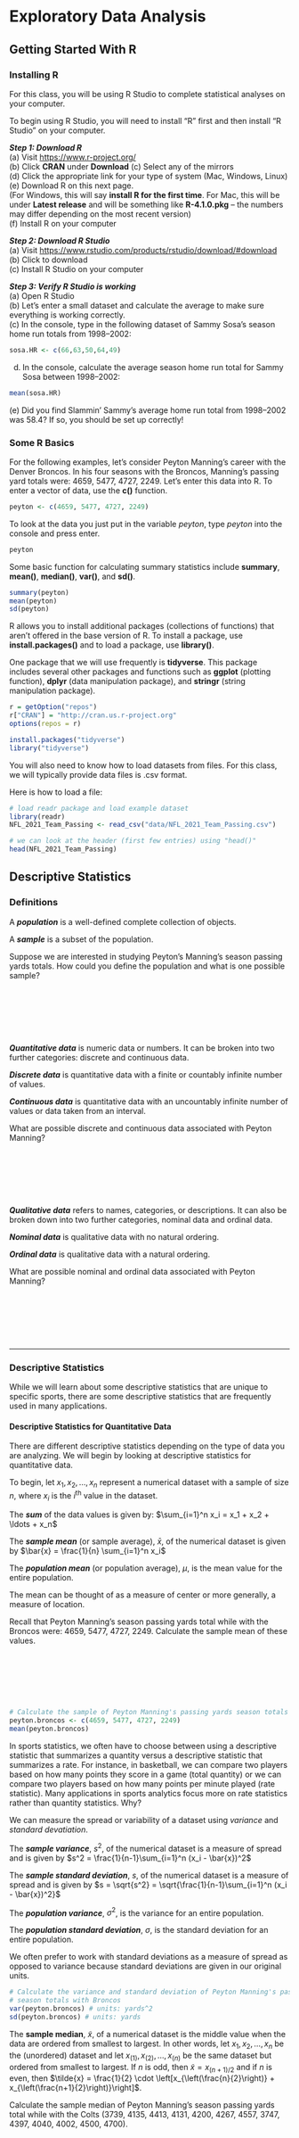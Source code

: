 # Exploratory Data Analysis

## Getting Started With R
 
### Installing R

For this class, you will be using R Studio to complete statistical analyses on your computer. 

To begin using R Studio, you will need to install "R" first and then install "R Studio" on your computer.

***Step 1: Download R*** \
(a) Visit [https://www.r-project.org/](https://www.r-project.org/) \
(b) Click **CRAN** under **Download**
(c) Select any of the mirrors \
(d) Click the appropriate link for your type of system (Mac, Windows, Linux) \
(e) Download R on this next page. \
(For Windows, this will say **install R for the first time**. For Mac, this will be under **Latest release** and will be something like **R-4.1.0.pkg** -- the numbers may differ depending on the most recent version) \
(f) Install R on your computer \
       
***Step 2: Download R Studio*** \
(a) Visit [https://www.rstudio.com/products/rstudio/download/#download](https://www.rstudio.com/products/rstudio/download/#download) \
(b) Click to download \
(c) Install R Studio on your computer \

***Step 3: Verify R Studio is working*** \
(a)  Open R Studio \
(b) Let's enter a small dataset and calculate the average to make sure everything is working correctly. \
(c) In the console, type in the following dataset of Sammy Sosa's season home run totals from 1998--2002: \

```r
sosa.HR <- c(66,63,50,64,49)
```

(d) In the console, calculate the average season home run total for Sammy Sosa between 1998--2002: \

```r
mean(sosa.HR)
```

\noindent (e) Did you find Slammin' Sammy's average home run total from 1998--2002 was 58.4? If so, you should be set up correctly!

### Some R Basics

For the following examples, let's consider Peyton Manning's career with the Denver Broncos. In his four seasons with the Broncos, Manning's passing yard totals were: 4659, 5477, 4727, 2249. Let's enter this data into R. To enter a vector of data, use the **c()** function.

```r
peyton <- c(4659, 5477, 4727, 2249)
```

To look at the data you just put in the variable *peyton*, type *peyton* into the console and press enter.

```r
peyton
```

Some basic function for calculating summary statistics include **summary**, **mean()**, **median()**, **var()**, and **sd()**.

```r
summary(peyton)
mean(peyton)
sd(peyton)
```

R allows you to install additional packages (collections of functions) that aren't offered in the base version of R. To install a package, use **install.packages(<name_of_package>)** and to load a package, use **library(<name_of_package>)**.

One package that we will use frequently is **tidyverse**. This package includes several other packages and functions such as **ggplot** (plotting function), **dplyr** (data manipulation package), and **stringr** (string manipulation package).

```r
r = getOption("repos")
r["CRAN"] = "http://cran.us.r-project.org"
options(repos = r)
```

```r
install.packages("tidyverse")
library("tidyverse")
```

You will also need to know how to load datasets from files. For this class, we will typically provide data files is .csv format.

Here is how to load a file:
```r
# load readr package and load example dataset
library(readr)
NFL_2021_Team_Passing <- read_csv("data/NFL_2021_Team_Passing.csv")

# we can look at the header (first few entries) using "head()"
head(NFL_2021_Team_Passing)
```

\newpage

## Descriptive Statistics

### Definitions

::: {.definition}
A ***population*** is a well-defined complete collection of objects.
:::

::: {.definition}
A ***sample*** is a subset of the population.
:::

::: {.example}
Suppose we are interested in studying Peyton's Manning's season passing yards totals. How could you define the population and what is one possible sample?
::: 

\
\
\
\
\



::: {.definition}
***Quantitative data*** is numeric data or numbers. It can be broken into two further categories: discrete and continuous data. 
:::

::: {.definition}
***Discrete data*** is quantitative data with a finite or countably infinite number of values. 
:::

::: {.definition}
***Continuous data*** is quantitative data with an uncountably infinite number of values or data taken from an interval.
:::

::: {.example}
What are possible discrete and continuous data associated with Peyton Manning?
:::

\
\
\
\
\

::: {.definition}
***Qualitative data*** refers to names, categories, or descriptions. It can also be broken down into
two further categories, nominal data and ordinal data.
:::

::: {.definition}
***Nominal data*** is qualitative data with no natural ordering.
:::

::: {.definition}
***Ordinal data*** is qualitative data with a natural ordering.
:::
 
::: {.example}
What are possible nominal and ordinal data associated with Peyton Manning?
:::

\
\
\
\
\

-----


### Descriptive Statistics

While we will learn about some descriptive statistics that are unique to specific sports, there are some descriptive statistics that are frequently used in many applications.

#### Descriptive Statistics for Quantitative Data

There are different descriptive statistics depending on the type of data you are analyzing. We will begin by looking at descriptive statistics for quantitative data.

To begin, let $x_1, x_2, \ldots, x_n$ represent a numerical dataset with a sample of size $n$, where $x_i$ is the $i^\text{th}$ value in the dataset.

::: {.definition}
The ***sum*** of the data values is given by: $\sum_{i=1}^n x_i = x_1 + x_2 + \ldots + x_n$
:::

::: {.definition}
The ***sample mean*** (or sample average), $\bar{x}$, of the numerical dataset is given by $\bar{x} = \frac{1}{n} \sum_{i=1}^n x_i$
:::

::: {.definition}
The ***population mean*** (or population average), $\mu$, is the mean value for the entire population.
:::

The mean can be thought of as a measure of center or more generally, a measure of location.

::: {.example}
Recall that Peyton Manning's season passing yards total while with the Broncos were: 4659, 5477, 4727, 2249. Calculate the sample mean of these values.
:::

\
\
\
\
\

```r
# Calculate the sample of Peyton Manning's passing yards season totals with Colts
peyton.broncos <- c(4659, 5477, 4727, 2249)
mean(peyton.broncos)
```

In sports statistics, we often have to choose between using a descriptive statistic that summarizes a quantity versus a descriptive statistic that summarizes a rate. For instance, in basketball, we can compare two players based on how many points they score in a game (total quantity) or we can compare two players based on how many points per minute played (rate statistic). Many applications in sports analytics focus more on rate statistics rather than quantity statistics. Why?

We can measure the spread or variability of a dataset using *variance* and *standard devatiation*.

::: {.definition}
The ***sample variance***, $s^2$, of the numerical dataset is a measure of spread and is given by $s^2 = \frac{1}{n-1}\sum_{i=1}^n (x_i - \bar{x})^2$
:::

::: {.definition}
The ***sample standard deviation***, $s$, of the numerical dataset is a measure of spread and is given by $s = \sqrt{s^2} = \sqrt{\frac{1}{n-1}\sum_{i=1}^n (x_i - \bar{x})^2}$
:::

::: {.definition}
The ***population variance***, $\sigma^2$, is the variance for an entire population.
:::

::: {.definition}
The ***population standard deviation***, $\sigma$, is the standard deviation for an entire population.
:::

We often prefer to work with standard deviations as a measure of spread as opposed to variance because standard deviations are given in our original units.

```r
# Calculate the variance and standard deviation of Peyton Manning's passing yards
# season totals with Broncos
var(peyton.broncos) # units: yards^2
sd(peyton.broncos) # units: yards
```

::: {.definition}
The **sample median**, $\tilde{x}$, of a numerical dataset is the middle value when the data are ordered from smallest to largest. In other words, let $x_1, x_2, \ldots, x_n$ be the (unordered) dataset and let $x_{(1)},x_{(2)}, \ldots, x_{(n)}$ be the same dataset but ordered from smallest to largest. If $n$ is odd, then $\tilde{x} = x_{(n+1)/2}$ and if $n$ is even, then $\tilde{x} = \frac{1}{2} \cdot \left[x_{\left(\frac{n}{2}\right)} + x_{\left(\frac{n+1}{2}\right)}\right]$.
:::


::: {.example}
Calculate the sample median of Peyton Manning's season passing yards total while with the Colts (3739, 4135, 4413, 4131, 4200, 4267, 4557, 3747, 4397, 4040, 4002, 4500, 4700). 
:::

\
\
\
\
\

Like sample mean, sample median is a measure of center. It gives you an idea of where the ``middle" of your dataset is. 

We can calculate sample mean and sample median in R as follows:

```r
# Calculate the median of Peyton Manning's passing yards season totals with 
# Broncos and Colts
peyton.colts <- c(3739, 4135, 4413, 4131, 4200, 4267, 4557, 3747, 4397, 4040, 
                  4002, 4500, 4700)
median(peyton.broncos)
median(peyton.colts)
```

:::{.definition}
A ***percentile*** is a measure of relative standing. The $p^\text{th}$ percentile is the number where at least
p\% of the data values are less than or equal to this number.
:::

:::{.definition}
A ***quantile*** is a measure of relative standing and are the cut points for breaking a distribution of values into equal sized bins.
:::

:::{.definition}
A ***quartile*** is a measure of relative standing and are the cut points for breaking a distribution of values into four equal parts.
:::


```r
# Calculate the 10th and 90th percentile of Peyton Manning's passing yards season
# totals with Colts
quantile(peyton.colts,0.10)
quantile(peyton.colts,0.90)
quantile(peyton.colts,c(0.1,0.9))
```

**Special percentiles:** \
1. 25th percentile = 1st quartile = $Q_1$ \
2. 50th percentile = 2nd quartile = $Q_2$ = $\tilde{x}$ \
3. 75th percentile = 3rd quartile = $Q_3$ \

:::{.definition}
***Range*** is a measure of spread, measures the full width of a dataset, and is given by: $Range = Max - Min$.
:::

:::{.definition}
***Interquartile range*** is a measure of spread, measures the width of the middle 50\% of a dataset, and is given by: $IQR = Q_3 - Q_1$. 
:::

:::{.definition}
A ***five number summary*** describes the center, spread, and edges of a dataset and is given by: $(Min,Q_1,Q_2,Q_3,max)$.
:::

```r
summary(peyton.colts)
quantile(peyton.colts,c(0,0.25,0.5,0.75,1))
```

#### Descriptive Statistics for Qualitative Data

In sports statistics, we also encounter qualitative (categorical) data which is names or labels which has its own descriptive statistics.


To begin, let $x_1, x_2, \ldots, x_n$ represent a categorical dataset with a sample of size $n$, where $x_i$ is the $i^\text{th}$ value in the dataset.

::: {.definition}
The ***proportion*** of sampled data that fall into a category is given by: $p = \frac{\#\text{ in category}}{\#\text{ total}}$
:::

''Proportion" and "Probability" are often used interchangeably. Both have a minimum value of 0 and a maximum value of 1.

::: {.definition}
The ***percentage*** of sampled data that fall into a category is given by: $P\% = 100 \cdot p = 100 \cdot \frac{\#\text{ in category}}{\#\text{ total}}$
:::

Percentages in this context can have a minimum value of 0\% and a maximum value of 100\%.

::: {.example}
In 2014, Peyton Manning started as quarterback for the Denver Broncos. The result of the Broncos' 16-game season was: \
Win, Win, Loss, Win, Win, Win, Win, Loss, Win, Loss, Win, Win, Win, Win, Loss, Win

Calculate the proportion and percentage of Broncos' winning games in 2014.
:::

\
\
\
\
\

```r
broncos2014 <- c("Win", "Win", "Loss", "Win", "Win", "Win", "Win", "Loss", "Win",
                 "Loss", "Win", "Win", "Win", "Win", "Loss", "Win")
broncos.prop <- sum(broncos2014 == "Win")/length(broncos2014); broncos.prop
broncos.perc <- 100*broncos.prop; broncos.perc
```

We can also build a frequency table that summarizes the categories and their occurrences using **table()** in R. Note that **table()** works for quantitative and qualitative data.

```r
table(broncos2014)
```

\newpage

## Visualizations

Conveying information visually is also an important part in providing a description of a dataset.

R provides some basic plotting functions such as **plot**, **hist**, and **barplot**. These plotting functions are simple and not always very clean looking.

In this class, we will use analogous plotting functions in **ggplot2** that are much improved plotting functions.

If you have already installed the **tidyverse** package, it should have also installed the **ggplot2** package.

```r
# You have likely already installed the tidyverse package but if not, use the following command without the "#"
# install.packages("tidyverse")

# Load the tidyverse package (which includes ggplot2)
library(tidyverse)
```

Let's load the file ``NFL_2021_Team_Passing.csv" which contains [NFL Team Passing Statistics, 2021](https://www.pro-football-reference.com/years/2021/index.htm#passing)

```r
library(readr)
NFL_2021_Team_Passing <- read_csv("data/NFL_2021_Team_Passing.csv")
```

Histograms are one of the most common and basic ways to visualize a dataset's distribution of values. To make a histogram, you will use **ggplot** and **geom_histogram**.

:::{.example}
Create a histogram of the NFL Team Passing Yards in 2021.

```r
NFL_2021_Team_Passing %>% ggplot(aes(x=Yds)) + geom_histogram()
```

Notice how **%>%** is used to **pipe** the dataset into ggplot. This is using the pipe function from the **dplyr** package.

By default, **geom_histogram** uses 30 bins but this is customizable. Let's make the bins have a width of 200.

All good visualizations have good labels. Let's improve the axis labels and give the figure a title.

```r
NFL_2021_Team_Passing %>% ggplot(aes(x=Yds)) + 
  geom_histogram(binwidth = 200) +
  labs(x="Team Passing Yards",y="Team Passing Touchdowns",title="NFL Team Passing Yards, 2021")
```

We also have numerous options to change the appearance of plots when using **ggplot**. Let's change the bins color to *blue* and change the bin borders to *white*.

```r
NFL_2021_Team_Passing %>% ggplot(aes(x=Yds)) + 
  geom_histogram(color = "white", fill = "blue", binwidth = 200) +
  labs(x="Team Passing Yards", y="Team Passing Touchdowns", title="NFL Team Passing Yards, 2021")
```
:::

We can also create bar plots using ggplot using the **geom_bar** function.

:::{.example}
Create a bar plot with teams on the horizontal axis and passing touchdowns on the vertical axis.

```r
NFL_2021_Team_Passing %>% ggplot(aes(x=Tm,y=Yds)) +
  geom_bar(stat="identity")
```

The team labels are a complete mess. Let's fix this and make some adjustments to the axis labels and figure title.

```r
NFL_2021_Team_Passing %>% ggplot(aes(x=Tm,y=Yds)) +
  geom_bar(stat="identity") + 
  labs(x="Team Passing Yards", y="Team Passing Touchdowns", 
       title="NFL Team Passing Yards, 2021") +
  theme(axis.text.x = element_text(angle = 90, vjust = 0.5, hjust=1))
```

We can flip this graph if we like as well. Note that when we flip the graph, our labels get in reverse ordering, so this can be fixed using **fct_rev()** which is part of the **forcats** package.

```r
NFL_2021_Team_Passing %>% 
  ggplot(aes(x=fct_rev(Tm),y=Yds)) +
  geom_bar(stat="identity") +
  labs(x="Team Passing Yards",y="Team Passing Touchdowns",title="NFL Team Passing Yards, 2021") +
  coord_flip()
```

:::

Another common and useful visualization is a scatterplot which shows the relationship between two numeric variable. In ggplot, you use **geom_point()**.

:::{.example}
Create a scatterplot of Team Passing Yards and Team Passing Touchdowns from the NFL 2021 dataset.

```r
NFL_2021_Team_Passing %>%
  ggplot(aes(x=Yds,y=TD,label=Tm)) + 
  geom_point() +
  labs(x="Team Passing Yards",y="Team Passing Touchdowns",title="NFL Team Passing Yards, 2021")
```

We may want to include team labels on this plot, however, it can get messy very quickly with a lot of points. 

```r
NFL_2021_Team_Passing %>%
  ggplot(aes(x=Yds,y=TD,label=Tm)) + 
  geom_point() +
  labs(x="Team Passing Yards",y="Team Passing Touchdowns",title="NFL Team Passing Yards, 2021") +
  geom_text()
```

Many sports leagues have around 30 teams, so a clean scatterplot with labels can be tricky to make. Here are some options below.

```r
# install ggrepel package
library(ggrepel)
NFL_2021_Team_Passing %>%
  ggplot(aes(x=Yds,y=TD,label=Tm)) + 
  geom_point() +
  labs(x="Team Passing Yards",y="Team Passing Touchdowns",title="NFL Team Passing Yards, 2021") +
  geom_text_repel()
```

```r
NFL_2021_Team_Passing$Abbr <- c("TB","LAC","DAL","KC","LAR","LV","CIN","GB","BUF","AZ","MN","SF",
                                "BAL","NE","PIT","ATL","MIA","DET","DEN","NYJ","WAS","JAC","SEA",
                                "TEN","PHI","IND","CLE","HOU","CAR","CHI","NYG","NO")
NFL_2021_Team_Passing %>%
  ggplot(aes(x=Yds,y=TD,label=Abbr)) + 
  geom_point() +
  labs(x="Team Passing Yards",y="Team Passing Touchdowns",title="NFL Team Passing Yards, 2021") +
  geom_text_repel(box.padding = 0.3) 
```


:::

\newpage

## Baseball

\newpage

## Football

\newpage

## Basketball

[Link to YouTube video describing basketball rules](https://www.youtube.com/watch?v=wYjp2zoqQrs)

### Basic Basketball Statistics

- **Field Goal (FG)**: A made shot from either 2- or 3-point range. Free throws, worth 1 point, are not considered field goals. Field goal statistics often include attempts, makes, and percentage.

- **Free Throw (FT)**: After certain fouls, the clock stops and a player shoots an uncontested shot from the foul line. These free throws are worth 1 point each; like with field goals, FT statistics often include attempts, makes, and percentage.

- **Assists (AST)**: A player is credited with an assist if they pass the ball to a teammate and the teammate scores a field goal after zero or one dribbles. No more than one assist can be recorded per field goal.

- **Turnover (TO)**: A player or team can be charged with a turnover for an action or violation that ends their offensive possession before being able to attempt a field goal. For a player (especially a guard), TOs can be compared to assists using Assist:Turnover ratio.

- **Rebound (REB)**: The first player to gain control of the ball following a missed field goal is credited with a rebound. If the player is on the same team as the field goal shooter, it is an offensive rebound; otherwise, a defensive rebound.

- **Points per Possession (PPP)**: Divides a team's points by number of possessions to account for a team's pace.

### Advanced Basketball Statistics

- **True Shooting Percentage (TS%)**: Unlike traditional shooting percentage, this statistic considers both field goals and free throws. It also gives more weight to shots that are worth more points. 

- **Win Shares**: Win shares give each player points for actions that contribute to a team's success. Win shares take into account a variety of offensive and defensive statistics, but can be calculated using different methods on different platforms.

- **Value Over Replacement Player (VORP)**: This is basketball's response to baseball's WAR. VORP is a rate statistic that estimates a player's offensive output as compared to an "average" player.

- **Player Efficiency Rating (PER)**: According to its creator John Hollinger, 
"The PER sums up all a player's positive accomplishments, subtracts the negative accomplishments, and returns a per-minute rating of a player's performance." This statistic rewards great offensive performance more than great defensive plays.

*References: https://www.basketball-reference.com/about/per.html, https://www.basketball-reference.com/about/ws.html, https://www.basketball-reference.com/about/glossary.html*


### Four Factors

Tibbles are a type of data frame supported by the `tidyverse` package. The following tibble contains data from a Mountain West tournament game played between the CSU and Wyoming women's basketball teams during the 2021-2022 season, which CSU won 51-38. [(Here's the link to the box score on the CSU athletics website.)](https://csurams.com/sports/womens-basketball/stats/2021-22/wyoming/boxscore/16095)

```r

basketball_data <- tibble(team = c("CSU","WYO"), FG = c(14,15), FGA = c(48,60), THREEP = c(5,4), FT = c(10,4), FTA = c(14,4), ORB = c(2,14), DRB = c(31,30), TOV = c(5,12)); basketball_data
```

This tibble contains all the data needed to calculate the *Four Factors*. The Four Factors of a basketball game are statistics formulated by Dean Oliver, former Director of Quantitative Analysis for the Denver Nuggets (among other roles). These statistics are also promoted by sports data platforms like Hudl.com.

The Four Factors each have offensive and defensive versions; for this example, we'll focus on the offensive perspective.

The first is **Effective Field Goal Percentage**, commonly abbreviated eFG%. The formula is as follows:

$eFG\% = \frac{FG\ +\ 0.5(3P)}{FGA}$

Secondly, **Turnover Percentage** (TOV%) is calculated as:

$TOV\% = \frac{TOV}{FGA\ +\ 0.44(FTA)\ +\ TOV}$

Next, **Rebounding Percentage** (ORB%) is computed as:

$ORB\% = \frac{ORB}{ORB\ +\ Opponent\ DRB}$

Finally, the **Free Throw Factor** is found using:

$FT\ factor = \frac{FT}{FGA}$

Note: You do not have to know these formulas for the test. They are just used for this example.

Let's calculate the values of eFG%, TOV%, ORB%, and Free Throw Factor for both CSU and Wyoming and add them as new columns in the tibble using the `add_column` function.

```r
attach(basketball_data)
eFG <- round((FG + .5 * THREEP)/FGA, 3) * 100
TOVPCT <- round(TOV / (FGA + .44 * FTA + TOV), 3) * 100
ORBPCT <- round(c(ORB[1]/(ORB[1]+DRB[2]), ORB[2]/(ORB[2]+DRB[1])), 3) * 100
FTFACTOR <- round(FT/FGA, 3) * 100

basketball_data %>% add_column(eFG, TOVPCT, ORBPCT, FTFACTOR)
```

While this method does produce Four Factors data, it could be difficult to scale for calculating the same statistics for a sample of several games. In the next section, we will introduce an `R` package that aids in the calculation of Four Factors.

### BasketballAnalyzeR Four Factors

The authors of "Basketball Data Science With Applications in R" developed the `BasketballAnalyzeR` package to be used in conjunction with the book. `BasketballAnalyzeR` includes built-in datasets from the 2017-18 NBA season and provides many functions for analyzing and plotting basketball data. One such function is `fourfactors`, which offers a simpler way to perform a four factors analysis.

```r
library("BasketballAnalyzeR")

teams <- c("DEN", "CLE", "GSW") #Nuggets, Cavaliers, Warriors
team_data <- which(Tadd$team %in% teams)
four_factors_teams <- fourfactors(Tbox[team_data, ], Obox[team_data, ])
print(four_factors_teams)
```

This is a much simpler and neater way to calculate Four Factors.

In the 2017-18 season, the Warriors and Cavaliers met in the NBA Finals, while the Nuggets just missed the playoffs. It would be expected that the two Finals teams would have higher values for the Four Factors. While this is mostly true, for which of the Four Factors did the Nuggets have the highest value?

A: Factor 3 (rebounding percentage), both offensive and defensive.

### BasketballAnalyzeR Shot Charts

The `BasketballAnalyzeR` package includes shot location data for all players for the 2017-18 NBA season and has a function called `shotchart` that allows for the plotting of shot data.

Let's plot shot location data for Nikola Jokic. First, the coordinates must be transformed so that the point (0,0) is located at the corner of the court; the original coordinates place the origin at the center of the hoop.

```r
PbP <- PbPmanipulation(PbP.BDB)

jokic_data <- subset(PbP, player == "Nikola Jokic")
jokic_data$xx <- jokic_data$original_x/10 #transformation
jokic_data$yy <- jokic_data$original_y/10 - 41.75 #transformation
```

`BasketballAnalyzeR` supports three types of density visualizations within `shotchart`, one being `density-polygons`. Since `shotchart` is a `ggplot` object, a chart title can be added using `ggtitle`.

```r
shotchart(data = jokic_data, x="xx", y="yy", type="density-polygons") + ggtitle("Nikola Jokic Shot Data, 2017-18")
```

It seems most shots attempts from Jokic were in the paint; this is hardly surprising, since he plays the center position. Here's the same chart with `density-hexbin`:

```r
shotchart(data = jokic_data, x="xx", y="yy", type="density-hexbin") + ggtitle("Nikola Jokic Shot Data, 2017-18")
```

The same chart with `density-raster`:

```r
shotchart(data = jokic_data, x="xx", y="yy", type="density-raster") + ggtitle("Nikola Jokic Shot Data, 2017-18")
```

Within the `shotchart` function, setting `scatter=TRUE` overlays the shots on the chart. Point size and transparency can also be customized.

```r
shotchart(data = jokic_data, x="xx", y="yy", type="density-raster", scatter=TRUE) + ggtitle("Nikola Jokic Shot Data, 2017-18")
```

Let's now compare shot charts of Nikola Jokic, Steph Curry, and Lebron James. This group of players includes one member of each team for which we calculated Four Factors.

```r
curry_data <- subset(PbP, player == "Stephen Curry")
curry_data$xx <- curry_data$original_x/10 #transformation
curry_data$yy <- curry_data$original_y/10 - 41.75 #transformation

james_data <- subset(PbP, player == "LeBron James")
james_data$xx <- james_data$original_x/10 #transformation
james_data$yy <- james_data$original_y/10 - 41.75 #transformation

shotchart(data = jokic_data, x="xx", y="yy", type="density-raster") + ggtitle("Nikola Jokic Shot Data, 2017-18")
shotchart(data = curry_data, x="xx", y="yy", type="density-raster") + ggtitle("Steph Curry Shot Data, 2017-18")
shotchart(data = james_data, x="xx", y="yy", type="density-raster") + ggtitle("Lebron James Shot Data, 2017-18")
```

Q: Of the three players (Jokic, Curry, James), which took the highest percentage of their three-point shots from the right side of the court (when facing the basket)?

A: Nikola Jokic shot almost all of his attempts from the right side. Steph Curry took many shots from beyond the arc and tended toward the left side, while James was split between the right side and the center.

Now, let's focus on Steph Curry's shooting. The following chart splits the court into zones based on angle and distance from the basket. The color in each zone represents the average length of the play leading up to that shot among shots taken in that zone.

```r
shotchart(data = curry_data, x="xx", y="yy", z="playlength", type="sectors", num.sect = 7, scatter=TRUE, pt.alpha=.3) + ggtitle("Steph Curry Shot Data, 2017-18")
```

Q: In general, did Steph Curry tend to shoot closer to the basket during plays of a longer duration or a shorter duration?

A: There is not a perfect correlation, but it seems that two-point field goals were attempted more often during longer plays, while shots taken outside the three-point arc were taken during plays of a shorter duration. 

*References: https://rdrr.io/cran/BasketballAnalyzeR/; Basketball Data Science (Zuccolotto and Manisera, 2020)*


\newpage

## Soccer

To begin, let's go over a couple of basic summary statistics specific to soccer that will be necessary to understand for the following examples.

-   **Shots (SH)** represent all shots taken by a team throughout the game. This is simply an attempt by a player to shoot the ball toward the net, even if they miss or the shot is saved (Rookie Road).

-   **Shots on Goal (SOG)** represent all shots that would have gone into the goal if not saved by a defender or goalkeeper (Rookie Road).

-   **Expected Goals (xG)** "indicates how many goals a team could have expected to score based on the quantity and quality of chances that they created in a match" (Tippett 2019, 4).

-   **Assist (A)** occur when a player passes the ball to someone, and the next shot results in a goal.

-   **Possession** refers to the percentage of time a team had control of the ball during a game.

These definitions come from www.rookieroad.com and "The Expected Goals Philosophy" by James Tippett.

To learn more about expected goals, check out [this YouTube video](https://www.youtube.com/watch?v=w7zPZsLGK18&list=PL9Az6mi38hv__afKnHR1AKjpcDIw_0qqT){.uri}.

### Bar Plot

Now that we have an understanding of some basic shooting statistics, let us go through some EDA examples. For this first example, we will need to install the "worldfootballR" package.

```r
library(worldfootballR)
```

Next we will look at some data specific to LaLiga, which is a soccer league in the men's top professional soccer division.

```r
# Get "Squad Standard Stats" Data
big5_2021_stats <- fb_big5_advanced_season_stats(season_end_year = 2021, stat_type = "standard", team_or_player = "team")
liga_2021_stats <- big5_2021_stats[which((big5_2021_stats$Comp == "La Liga")),]
```

```r
liga_2021_stats <- read_csv("data/liga_2021_stats.csv")
```

```r
# Create visual for each team's goals per game
team_goals_viz <- ggplot(data = liga_2021_stats[which(liga_2021_stats$Team_or_Opponent == "team"),], 
                         aes(x = Squad, y = Gls_Per)) +
  geom_bar(stat = "identity")
team_goals_viz
```

This plot is a good starting point, but still looks pretty messy. Let's add a title, change the axis titles, and rotate the axis labels so they are not overlapping over one another.

```r
team_goals_viz <- team_goals_viz +
  xlab("Team") +
  ylab("Goals Per Game") +
  theme(axis.text.x = element_text(angle = 45, hjust = 1)) +
  ggtitle("Goals Per Game by Team")
team_goals_viz
```

This is already looking a lot better. Now, we will add the goals scored per game *against* each team. Why is this of interest? Well, at first glance, Barcelona seems like a pretty impressive team, as they score more goals per game than any other team in the league. However, what if they also have more goals scored against them than any other team in the league? This could be important context, so we will include it in the graph below.

```r
all_goals_viz <- ggplot(data = liga_2021_stats, aes(x = Squad, y = Gls_Per)) +
  geom_bar(stat = "identity", aes(fill = Team_or_Opponent), position = "stack") +
  xlab("Team") +
  ylab("Goals Per 90 Minutes") +
  theme(axis.text.x = element_text(angle = 45, hjust = 1)) +
  ggtitle("Goals Per Game by Team")
all_goals_viz
```

This is looking pretty good, but let's clean it up just a bit by changing the legend title and labels.

```r
all_goals_viz +
  scale_fill_discrete(name = "Team or Opponent", labels = c("Opponent","Team"))

```

What does this graph show us? Well, we are able to see the average number of goals scored for and against each team per game. It looks like Barcelona is scoring a lot more goals than they are letting be scored against them, while other teams like Valladolid tend to have a higher proportion of goals scored for the opposing team.

### Scatter Plot

In addition to simply knowing the average actual number of goals scored for and against each team per game, we may be interested in how this compares to the expected number of goals scored per game, as well.

```r
library(ggExtra)
act_exp_viz <- ggplot(data = liga_2021_stats, aes(x = xG_Per, y = Gls_Per, label = Squad)) +
  geom_point() +
  scale_x_continuous(limits = c(0.75,2.25)) +
  scale_y_continuous(limits = c(0.75,2.25)) +
  ggtitle("Expected vs. Actual Goals Per Game") +
  xlab("Expected Goals Per Game") +
  ylab("Actual Goals Per Game") +
  geom_smooth(method = "lm", se = FALSE) +
  theme(aspect.ratio = 2/2)
ggMarginal(act_exp_viz, type = "density")

```

As you can see, we fit a line to the data. At first glance, it seems to have a positive slope slightly greater than 1. What does this mean in the scenario of actual and expected goals per game?

### Density Ridges Plot

At first glance, it seems that actual goals scored per game do not differ greatly from expected goals per game. Let us look at some density plots for actual and expected goals per game for five of the top teams in LaLiga over the last four seasons. These are the top five teams as of June 21st, 2022 on www.foxsports.com.


```r
library(ggridges)

# Get "Squad Standard Stats" data for the last four seasons
top_liga_2021_stats <- read_csv("data/laliga21.csv")
top_liga_2020_stats <- read_csv("data/laliga20.csv")
top_liga_2019_stats <- read_csv("data/laliga19.csv")
top_liga_2018_stats <- read_csv("data/laliga18.csv")

top_liga_2021_stats <- top_liga_2021_stats[which(top_liga_2021_stats$Squad == "Real Madrid"|
                                           top_liga_2021_stats$Squad == "Villarreal"|
                                           top_liga_2021_stats$Squad == "Barcelona"|
                                           top_liga_2021_stats$Squad == "Levante"|
                                           top_liga_2021_stats$Squad == "Betis"),]
top_liga_2020_stats <- top_liga_2020_stats[which(top_liga_2020_stats$Squad == "Real Madrid"|
                                           top_liga_2020_stats$Squad == "Villarreal"|
                                           top_liga_2020_stats$Squad == "Barcelona"|
                                           top_liga_2020_stats$Squad == "Levante"|
                                           top_liga_2020_stats$Squad == "Betis"),]
top_liga_2019_stats <- top_liga_2019_stats[which(top_liga_2019_stats$Squad == "Real Madrid"|
                                           top_liga_2019_stats$Squad == "Villarreal"|
                                           top_liga_2019_stats$Squad == "Barcelona"|
                                           top_liga_2019_stats$Squad == "Levante"|
                                           top_liga_2019_stats$Squad == "Betis"),]
top_liga_2018_stats <- top_liga_2018_stats[which(top_liga_2018_stats$Squad == "Real Madrid"|
                                           top_liga_2018_stats$Squad == "Villarreal"|
                                           top_liga_2018_stats$Squad == "Barcelona"|
                                           top_liga_2018_stats$Squad == "Levante"|
                                           top_liga_2018_stats$Squad == "Betis"),]

# Combine all four seasons' data into one data frame
top_liga_stats <- rbind(top_liga_2018_stats, top_liga_2019_stats, top_liga_2020_stats, top_liga_2021_stats)

goals_act <- data.frame(top_liga_stats$Gls_Per[which(top_liga_stats$Team_or_Opponent == "team")])
goals_act$team <- top_liga_stats$Squad[which(top_liga_stats$Team_or_Opponent == "team")]
goals_act$exp_or_act <- "actual"
goals_act$year <- top_liga_stats$Season_End_Year[which(top_liga_stats$Team_or_Opponent == "team")]
colnames(goals_act)[1] <- "stats"
goals_exp <- data.frame(top_liga_stats$xG_Per[which(top_liga_stats$Team_or_Opponent == "team")])
goals_exp$team <- top_liga_stats$Squad[which(top_liga_stats$Team_or_Opponent == "team")]
goals_exp$exp_or_act <- "expected"
goals_exp$year <- top_liga_stats$Season_End_Year[which(top_liga_stats$Team_or_Opponent == "team")]
colnames(goals_exp)[1] <- "stats"
goals <- rbind(goals_act, goals_exp)

# Plot density ridges
ggplot(data = goals) +
  geom_density_ridges(aes(x = stats, y = team, fill = exp_or_act, color = exp_or_act),
                      alpha = 0.5, scale = 1) +
  scale_x_continuous(limits = c(0.75,2.75)) +
  scale_y_discrete(expand = expand_scale(add = c(0.2, 1))) +
  ggtitle("Expected vs. Actual Goals Per Game") +
  xlab("Goals Per Game") +
  ylab("Team") +
  scale_fill_cyclical(name = "Actual or Expected Goals",
                      labels = c("Actual","Expected"),
                      guide = "legend",
                      values = c("#FF0000A0", "#A0A0A0A0")) +
  scale_color_cyclical(name = "Actual or Expected Goals",
                       labels = c("Actual","Expected"),
                       guide = "legend",
                       values = c("#FF0000A0", "#A0A0A0A0"))

```

Let us break down exactly what this visual is showing us. We are looking at the density of expected and actual goals per game for the top five teams in LaLiga, over the last four seasons (with the last season ending in 2021). We can see that Barcelona is typically scoring more goals than what is expected of them, as the density of actual goals is condensed around higher goal numbers than the density of expected goals. Villarreal, however, is performing just as well as what is expected of them based on expected and actual goals scored.


\newpage

## Hockey

[Link to YouTube video describing hockey rules](https://www.youtube.com/watch?v=nv2FUnHceqU)

### Basic Hockey Statistics

Here are some basic statistics that are used often to describe hockey games.

- **Goals (G)**: If a team scores, the skater on the scoring team who last touched the puck is credited with a goal.

- **Assists (A)**: The players (up to two) on the scoring team who last touch the puck before the goalscorer are credited with assists, unless the opposing team has possession of the puck in between.

- **Points (PTS)**: Goals plus assists. [Not to be confused with team points awarded in the regular season standings by the many hockey leagues, including the NHL (two points for a win, one point for an overtime/shootout loss, zero points for a regulation loss)].
  
- **Shots On Goal (SOG)**: Shot attempts in which the puck has been shot directly on goal. Shot attempts which are blocked or miss the goal are not considered SOGs. A team's shots on goal should equal the opposing goaltender's saves plus the team's goals scored.

- **Goals Against Average (GAA)**: Of a goaltender, the number of goals allowed by that goaltender adjusted to a per-60 minute rate.

- **Penalty Minutes (PIM)**: The amount of penalty time an individual player is assigned for their infractions. PIM may be different than the amount of time the player actually spends in the penalty box.

*Reference: https://www.milehighhockey.com/pages/stats*


### Advanced Hockey Statistics

- **CORSI**: CORSI only applies to 5 on 5 ("even-strength") situations. It is calculated as the difference between shot attempts on offense (shots on goal + blocked shots + missed shots) minus shot attempts allowed on defense. CORSI can also be expressed as a percentage, with percentages over 50% indicating that the player is on ice for more offensive shots than defensive shots.

- **Expected Goals (xG)**: Expected Goals statistics give each shot an estimated probability of scoring a goal based on factors such as shot location and game situation. xG cannot be less than 0 or greater than 1 for any particular shot, and different platforms may have different methods of calculating expected goals.

- **Fenwick/Unblocked Shot Attempts (USAT)**: Similar to CORSI, but omits blocked shots from the calculation. This statistic is used in many Expected Goals calculations.

Because the flow of a hockey game is usually quite different in situations other than the normal 5 on 5, such as a power play (5 on 4) or concurrent penalties (4 on 4), many hockey databases separate data by the type of game situation. We will see this below with a dataset from [MoneyPuck](www.moneypuck.com), but it is also present on [Natural Stat Trick](https://www.naturalstattrick.com/), [QuantHockey](www.quanthockey.com), and [hockey-reference](www.hockey-reference.com).

*References: https://www.nhl.com/lightning/news/hockey-analytics-101-understanding-advanced-stats-and-how-theyre-measured/c-735819, https://theathletic.com/121980/2017/10/09/an-advanced-stat-primer-understanding-basic-hockey-metrics/*

### Actual vs. Expected Goals
:::{.example}
For this example, we'll use a set of NHL data from moneypuck.com. First, let's load the data into `R` and open the data frame.
:::

```r
nhl_2022_data <- read_csv("https://moneypuck.com/moneypuck/playerData/seasonSummary/2021/regular/teams.csv")

head(nhl_2022_data)
```

We can create nice looking tables using the ``kableExtra'' package. Let's look at the first eight rows and a samll selection of columns of the data frame and format the table output using a kable table.

```r
library("kableExtra")

nhl_2022_data[1:8, c(3,6:9)] %>% kbl() %>% kable_styling()
```

This dataset includes a *lot* of covariates. It also splits these data by different game situations: even-strength (5 on 5), power play (5 on 4), etc. Let's subset the data to include all game situations.

Use the `nrow` command to check the number of columns in the new data frame. Check: Is it the same as the number of teams in the league for the 2021-2022 season?

```r
nhl_data_all <- filter(nhl_2022_data, situation == "all")

nrow(nhl_data_all)
```

The dataset includes an Expected Goals statistic for each team in the `xGoalsFor` column. Let's plot this quantity against the team's actual number of goals scored; this is given by the `goalsFor` column.

(Remember to always have a good title and axis labels!)

```r
ggplot(data=nhl_data_all, aes(x=xGoalsFor, y=goalsFor)) + labs(x="Expected Goals Scored", y="Actual Goals Scored", title="NHL Teams: Expected vs. Actual Goals, 2021-22") + geom_point()
```

As expected, there is a general positive correlation between expected and actual goals ($r \approx 0.8$). However, there is some variability - for example, the Kings only scored 7 more actual goals than the Ducks, despite having 56.6 more expected goals.

Let's add a line to the graph using the `geom_abline` function corresponding to the line $y=x$, the line on which data points would fall if expected goals were equal to actual goals. We can also customize the line's color and type.

```r
ggplot(data=nhl_data_all, aes(x=xGoalsFor, y=goalsFor)) + labs(x="Expected Goals Scored", y="Actual Goals Scored",title="NHL Teams: Expected vs. Actual Goals, 2021-22") + geom_point() + geom_abline(intercept=0, slope=1, color="red", linetype="dashed")
```

*Note: A slope of 0 and an intercept of 1 are actually the default parameters for the function.*

Q: What does it mean for a team's data point to fall below this line? Above it?

A: If the data point is below the line, it means the expected goals were greater than the actual goals; if the data point is above the line, it means the actual goals were greater than the expected goals. 

Q: Do you think that a team's expected goals would be more likely to be closer to its actual goals for a ten-game stretch, an entire season, or five consecutive seasons? Why?

<!-- Question could be reworded/clarified to mean "closer" in a relative (ratio) sense, rather than an absolute sense. -->

A: We would expect that as sample size increases, the result would become closer to expectation. So, actual goals would be most likely closer to expected goals over a span of five seasons.

<!--- This is basically conceptualizing the LLN, but that would rely on this calculation of expected goals being an unbiased estimator of actual goals. -->

### Goalie Statistics

:::{.example}
For this next example, let's use goalie data from the 2021-2022 season from [Natural Stat Trick](https://www.naturalstattrick.com/). 
:::

```r
goalie_data <- read.csv("data/GoalieTotals_NaturalStatTrick.csv")
head(goalie_data)
```

The dataset includes 119 goalies, but many of them didn't play very much. We can subset the data to include only goaltenders that faced at least 500 shots.

Which player among qualified goalies had the best goals against average? On which team did he play, and what was his GAA?

Which goalie had the most playing time? What was his team, and how much time did he spend on the ice?

```r
filtered_goalie_data <- filter(goalie_data, Shots.Against >= 500)

filtered_goalie_data %>% filter(GAA == min(GAA)) %>% select(Player, Team, GAA)
filtered_goalie_data %>% filter(TOI == max(TOI)) %>% select(Player, Team, TOI)
``` 

The following plot compares save percentage to the number of shots on goal faced for the qualified goalies. The dashed horizontal line is placed at the average shots on goal faced among qualified players, and the dashed vertical line is placed at the average save percentage among qualified players.

```r
ggplot(data=filtered_goalie_data, aes(x=SV., y=Shots.Against)) + labs(x="Save Percentage", y="Shots On Goal Faced",title="NHL Goalies: Save Percentage vs. Volume of Shots, 2021-22") + geom_point() + geom_hline(yintercept=mean(filtered_goalie_data$Shots.Against), color="red", linetype="dashed") + geom_vline(xintercept=mean(filtered_goalie_data$SV.), color="red", linetype="dashed")
```

Q: Which quadrant of the graph represents goalies that faced a higher than average number of shots, but had a below-average save percentage?

A: The second (upper left) quadrant.

Q: Which quadrant represents goalies that had a high save percentage and faced a high volume of shots?

A: The first (upper right) quadrant.

### Correlation Plots

When analyzing sports data, there may be many circumstances where statisticians consider which of several variables are most highly correlated to an outcome variable of interest. In this case, it can be useful to use a correlation plot (also known as a correlation matrix or correlogram). Tidyverse and related packages provide many options for creating correlation plots.

Suppose a statistician has recently learned about some advanced hockey statistics and is interested in researching which stat has the highest correlation with goals scored. The statistician wants to compare team shots on goal, CORSI, and Fenwick to observe the association with goals scored for NHL teams.


:::{.example}
The following plot uses the same 2021-2022 data from Moneypuck.com; it gives the pairwise scatterplots and correlation values for each of the variables, as well as smoothed plots of each individual variable along the diagonals.
:::

```r
library("GGally")

goal_stats <- nhl_data_all %>% select(shotsOnGoalFor, corsiPercentage, fenwickPercentage, goalsFor)
ggpairs(goal_stats, title="Correlation plot of goals and relevant predictors, NHL 2021-22")
```

Q: Which of the variables has the strongest correlation with goals scored?

A: CORSI percentage, r = .702.

In the article ["An advanced stat primer: Understanding basic hockey metrics"](https://theathletic.com/121980/2017/10/09/an-advanced-stat-primer-understanding-basic-hockey-metrics/), Charlie O'Connor states, "Generally speaking, Corsi is more predictive of future goal differential than Fenwick... however, Fenwick forms the basis for the most widely-used Expected Goals models." Let's use the same predictors in a correlation plot with Expected Goals percentage. Does Fenwick have the strongest correlation with xGoal percentage?

\newpage

## Volleyball

To begin, let's go over some basic volleyball statistics. The following definitions come from [www.rookieroad.com](www.rookieroad.com)

-   A **Service Ace (SA)** occurs when a player's serve touches the ground on the other team's side without being touched by a player on that side.
-   A **Kill (K)** occurs when a player gets the ball over the net without it being returned by the opponent.
-   An **Assist (AST)** is a pass made directly before a player makes a kill.
-   **Hitting Percentage (PCT)** is the number of attempted kills (minus errors) divided by the total number of kill attempts. This helps determine how well a player or team is succeeding at their kill attempts.

For Volleyball EDA, we will be using CSU Women's Volleyball data from the last five seasons.

```r
# Load CSU Women's Volleyball Data
csu_vb <- read_csv("data/csu_volleyball.csv")
colnames(csu_vb)[3] <- "W_L"

```

Let's look at a scatter plot of hitting percentage and the number of digs. While no conclusions can be drawn from such a plot, it can give us some insight into relationships worthy of further analysis. Before creating the plot using the code below, think about what you might expect the outcome to be.

### Scatter Plot

```r
# Digs, Hitting Percentage, Win/Lose
dig_pct_viz <- ggplot(data = csu_vb, aes(x = DIG, y = PCT, color = W_L)) +
  geom_point()
dig_pct_viz

```

Let's change the axis titles, legend title, and add a main title.

```r
dig_pct_viz +
  labs(title = "Wins and Losses by Number of Digs and Hitting Percentage",
       x = "Number of Digs (DIG)", y = "Hitting Percentage (PCT)",
       color = "Win or Loss")
```

What can we learn from this visual? Well, we can see that there is a weak linear relationship between the number of digs and hitting percentage. To an extent, hitting percentage decreases as the number of digs increases. Why is this the case? Maybe if a team has a really high hitting percentage, this means that the opposing team does not have as many opportunities to attack the other team offensively, reducing the number of opportunities for digs. It also seems that while wins and losses are somewhat evenly spread across the number of digs, there is a more clear cutoff for hitting percentage. It seems that the majority of wins are associated with a hitting percentage of at least 0.2, while the majority of losses are associated with a hitting percentage of less than 0.3.

### Box Plot

Now let's take a closer look at the distribution of hitting percentage and digs for wins and losses. To do this, we will create box plots for each statistic.

```r
pct_viz <- ggplot(data = csu_vb, aes(x = PCT, y = W_L)) +
  geom_boxplot()
pct_viz

dig_viz <- ggplot(data = csu_vb, aes(x = DIG, y = W_L)) +
  geom_boxplot()
dig_viz

```

Let's modify these plots to make them more complete and visually appealing.

```r
pct_viz +
  labs(title = "Hitting Percentage for Wins and Losses",
       x = "Hitting Percentage (PCT)",
       y = "Win or Loss") +
  geom_boxplot(fill = "slateblue", alpha = 0.2)

dig_viz +
  labs(title = "Number of Digs for Wins and Losses",
       x = "Number of Digs (DIG)",
       y = "Win or Loss") +
  geom_boxplot(fill = "slateblue", alpha = 0.2)

```

Box plots allow us to isolate each statistic (number of kills and hitting percentage) so we can more clearly determine the center and spread of each between wins and losses.


